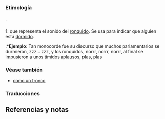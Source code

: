 == {{lengua|es}} ==
{{pron-graf}}

=== Etimología ===
{{etimología}}.

=== {{onomatopeya|es}} ===
;1: {{plm|onomatopeya}} que representa el sonido del [[ronquido]]. Se usa para indicar que alguien está [[dormir|dormido]].
:*'''Ejemplo''': Tan monocorde fue su discurso que muchos parlamentarios se durmieron, zzz... zzz, y los ronquidos, norrr, norrr, norrr, al final se impusieron a unos tímidos aplausos, plas, plas [https://web.archive.org/web/20160305040815/http://www.juanmarin.net/index.php?aid=485 ]

=== Véase también ===
*[[como un tronco]]

{{clear}}

=== Traducciones ===
{{trad-arriba}}
{{trad-centro}}
{{t+|en|zzz}}
{{trad-abajo}}

== Referencias y notas ==
<references />
